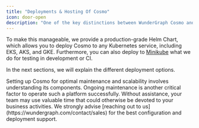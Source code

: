 ---
title: "Deployments & Hosting Of Cosmo"
icon: door-open
description: "One of the key distinctions between WunderGraph Cosmo and other platforms, such as Apollo GraphOS, is the capability to manage and deploy the entire platform as a self-hosted version. In this scenario, you are responsible for maintaining the stack, and you gain full data sovereignty."
---

To make this manageable, we provide a production-grade Helm Chart, which allows you to deploy Cosmo to any Kubernetes service, including EKS, AKS, and GKE. Furthermore, you can also deploy to [Minikube](https://minikube.sigs.k8s.io/docs/) what we do for testing in development or CI.

In the next sections, we will explain the different deployment options.

<Info>
  Setting up Cosmo for optimal maintenance and scalability involves understanding its components. Ongoing maintenance is another critical factor to operate such a platform successfully. Without assistance, your team may use valuable time that could otherwise be devoted to your business activities. We strongly advise [reaching out to us](https://wundergraph.com/contact/sales) for the best configuration and deployment support.
</Info>

